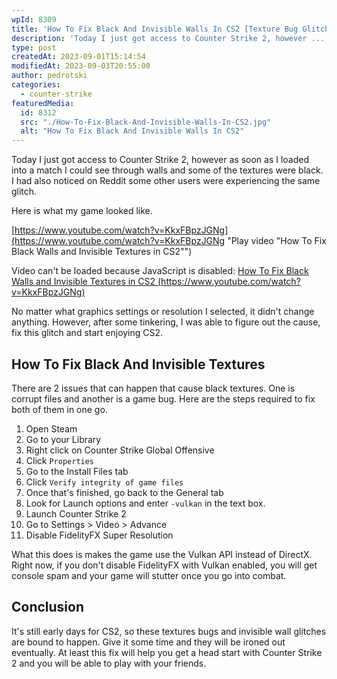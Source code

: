 ```yaml
---
wpId: 8309
title: 'How To Fix Black And Invisible Walls In CS2 [Texture Bug Glitch]'
description: 'Today I just got access to Counter Strike 2, however ...'
type: post
createdAt: 2023-09-01T15:14:54
modifiedAt: 2023-09-03T20:55:00
author: pedrotski
categories:
  - counter-strike
featuredMedia:
  id: 8312
  src: "./How-To-Fix-Black-And-Invisible-Walls-In-CS2.jpg"
  alt: "How To Fix Black And Invisible Walls In CS2"
---
```



Today I just got access to Counter Strike 2, however as soon as I loaded into a match I could see through walls and some of the textures were black. I had also noticed on Reddit some other users were experiencing the same glitch.

Here is what my game looked like.

[https://www.youtube.com/watch?v=KkxFBpzJGNg](https://www.youtube.com/watch?v=KkxFBpzJGNg "Play video \"How To Fix Black Walls and Invisible Textures in CS2\"")

Video can't be loaded because JavaScript is disabled: [How To Fix Black Walls and Invisible Textures in CS2 (https://www.youtube.com/watch?v=KkxFBpzJGNg)](https://www.youtube.com/watch?v=KkxFBpzJGNg "How To Fix Black Walls and Invisible Textures in CS2")

No matter what graphics settings or resolution I selected, it didn't change anything. However, after some tinkering, I was able to figure out the cause, fix this glitch and start enjoying CS2.

## How To Fix Black And Invisible Textures

There are 2 issues that can happen that cause black textures. One is corrupt files and another is a game bug. Here are the steps required to fix both of them in one go.

1.  Open Steam
2.  Go to your Library
3.  Right click on Counter Strike Global Offensive
4.  Click `Properties`
5.  Go to the Install Files tab
6.  Click `Verify integrity of game files`
7.  Once that's finished, go back to the General tab
8.  Look for Launch options and enter `-vulkan` in the text box.
9.  Launch Counter Strike 2
10.  Go to Settings > Video > Advance
11.  Disable FidelityFX Super Resolution

What this does is makes the game use the Vulkan API instead of DirectX. Right now, if you don't disable FidelityFX with Vulkan enabled, you will get console spam and your game will stutter once you go into combat.

## Conclusion

It's still early days for CS2, so these textures bugs and invisible wall glitches are bound to happen. Give it some time and they will be ironed out eventually. At least this fix will help you get a head start with Counter Strike 2 and you will be able to play with your friends.
